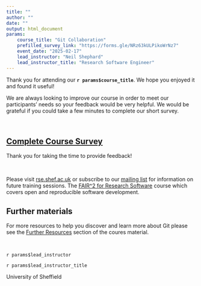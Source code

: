 ```yaml
---
title: ""
author: ""
date: ""
output: html_document
params:
    course_title: "Git Collaboration"
    prefilled_survey_link: "https://forms.gle/NRz63kULPikoWrNz7"
    event_date: "2025-02-17"
    lead_instructor: "Neil Shephard"
    lead_instructor_title: "Research Software Engineer"
---
```


<!--- Send this email 1 day after event --->


Thank you for attending our **`r params$course_title`**. We  hope you enjoyed it and found it useful!

We are always looking to improve our course in order to meet our participants' needs so your feedback would be very
 helpful. We would be grateful if you could take a few minutes to complete our short survey.

<br>

## [Complete Course Survey](`r paste0(params$prefilled_survey_link, params$event_date)`)

Thank you for taking the time to provide feedback!

<br>

Please visit [rse.shef.ac.uk][rse]  or subscribe to our [mailing list][rse-group] for information on future training
sessions. The [FAIR^2 for Research Software][rse-fair2] course which covers open and reproducible software development.

## Further materials

For more resources to help you discover and learn more about Git please see the [Further Resources][further-resources]
section of the coures material.

<br>

`r params$lead_instructor`

`r params$lead_instructor_title`


University of Sheffield

[further-resources]: https://blog.nshephard.dev/git-collaboration/further_resources.html
[rse-fair2]: https://rse.shef.ac.uk/training/fair4rs/
[rse]: https://rse.shef.ac.uk
[rse-group]: https://groups.google.com/a/sheffield.ac.uk/g/rse-group

